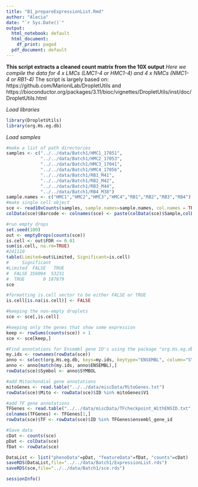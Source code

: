 ```yaml
---
title: "B1_prepareExpressionList.Rmd"
author: "Alecia"
date: "`r Sys.Date()`"
output:
  html_notebook: default
  html_document:
    df_print: paged
  pdf_document: default
---
```

**This script extracts a cleaned count matrix from the 10X output**
*Here we compile the data for 4 x LMCs (LMC1-4 or HMC1-4) and 4 x NMCs (NMC1-4 or RB1-4)*
The script is largely based on: https://github.com/MarioniLab/DropletUtils and https://bioconductor.org/packages/3.11/bioc/vignettes/DropletUtils/inst/doc/DropletUtils.html

*Load libraries*
```r
library(DropletUtils)
library(org.Hs.eg.db)
```
*Load samples*
```r
#make a list of path directories
samples <- c("../../data/Batch1/HMC1_17051",
             "../../data/Batch1/HMC2_17053",
             "../../data/Batch1/HMC3_17041",
             "../../data/Batch1/HMC4_17056",
             "../../data/Batch1/RB1_M41",
             "../../data/Batch1/RB2_M42",
             "../../data/Batch1/RB3_M44",
             "../../data/Batch1/RB4_M38")
sample.names <- c("HMC1","HMC2","HMC3","HMC4","RB1","RB2","RB3","RB4")
#make single cell object
sce <- read10xCounts(samples, sample.names=sample.names, col.names = TRUE)
colData(sce)$Barcode <- colnames(sce) <- paste(colData(sce)$Sample,colData(sce)$Barcode, sep="_")

#run empty drops
set.seed(100)
out <- emptyDrops(counts(sce))
is.cell <- out$FDR <= 0.01
sum(is.cell, na.rm=TRUE)
#241110
table(Limited=out$Limited, Significant=is.cell)
#     Significant
#Limited  FALSE   TRUE
#  FALSE 356094  53231
#  TRUE       0 187879
sce

#formatting is.cell vector to be either FALSE or TRUE
is.cell[is.na(is.cell)] <- FALSE

#keeping the non-empty droplets
sce <- sce[,is.cell]

#keeping only the genes that show some expression
keep <- rowSums(counts(sce)) > 1
sce <- sce[keep,]

#Find annotations for Ensembl gene ID's using the package "org.Hs.eg.db"
my.ids <- rownames(rowData(sce))
anno <- select(org.Hs.eg.db, keys=my.ids, keytype="ENSEMBL", column="SYMBOL")
anno <- anno[match(my.ids, anno$ENSEMBL),]
rowData(sce)$Symbol <- anno$SYMBOL

#add Mitochondial gene annotations
mitoGenes <- read.table("../../data/miscData/MitoGenes.txt")
rowData(sce)$Mito <- rowData(sce)$ID %in% mitoGenes$V1

#add TF gene annotations
TFGenes <- read.table("../../data/miscData/TFcheckpoint_WithENSID.txt",sep="\t")
colnames(TFGenes) <- TFGenes[1,]
rowData(sce)$TF <- rowData(sce)$ID %in% TFGenes$ensembl_gene_id

#Save data
cDat <- counts(sce)
pDat <- colData(sce)
fDat <- rowData(sce)

DataList <- list("phenoData"=pDat, "featureData"=fDat, "counts"=cDat)
saveRDS(DataList,file="../../data/Batch1/ExpressionList.rds")
saveRDS(sce,file="../../data/Batch1/sce.rds")

sessionInfo()
```
